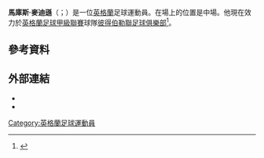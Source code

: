 '''馬庫斯·麥迪遜'''（{{lang-en|Marcus Maddison}}；{{bd|1993年|9月26日}}）是一位[[英格蘭|英格蘭]]足球運動員。在場上的位置是中場。他現在效力於[[英格蘭足球甲級聯賽|英格蘭足球甲級聯賽]]球隊[[彼得伯勒聯足球俱樂部|彼得伯勒聯足球俱樂部]]<ref>{{cite news|title=Marcus Maddison sale can help Gateshead thrive - Gary Mills|url=http://www.bbc.co.uk/sport/0/football/28967944|accessdate=31 August 2014|work=[[BBC_Sport|BBC Sport]]|date=28 August 2014}}</ref>。
==參考資料==
{{Reflist}}

==外部連結==
*{{Soccerbase|69443|馬庫斯·麥迪遜}}
*{{soccerway|marcus-maddison/285321/}}

{{DEFAULTSORT:Maddison, Marcus}}
[[Category:英格蘭足球運動員|Category:英格蘭足球運動員]]

{{Sport-bio-stub}}